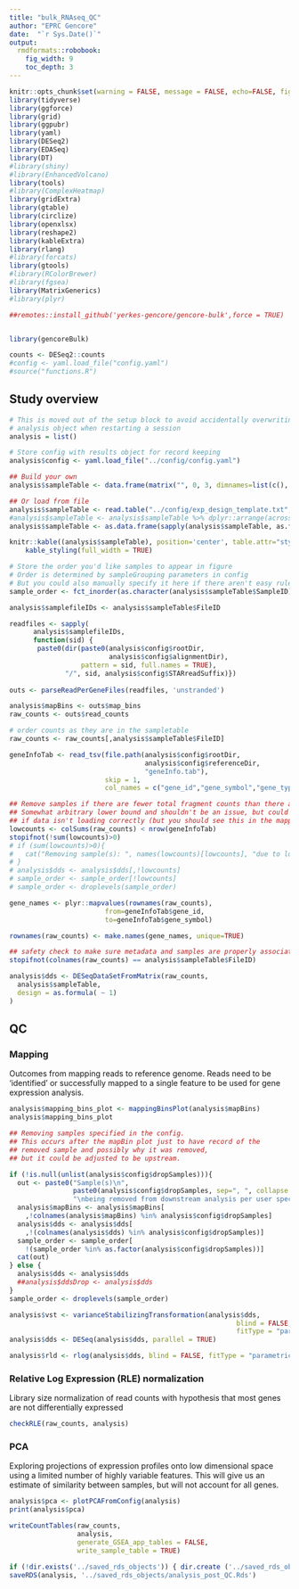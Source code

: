 ```yaml
---
title: "bulk_RNAseq_QC"
author: "EPRC Gencore"
date:  "`r Sys.Date()`"
output: 
  rmdformats::robobook:
    fig_width: 9
    toc_depth: 3
---
```


```r
knitr::opts_chunk$set(warning = FALSE, message = FALSE, echo=FALSE, fig.width = 6, fig.height = 4, dev='png')
library(tidyverse)
library(ggforce)
library(grid)
library(ggpubr)
library(yaml)
library(DESeq2)
library(EDASeq)
library(DT)
#library(shiny)
#library(EnhancedVolcano)
library(tools)
#library(ComplexHeatmap)
library(gridExtra)
library(gtable)
library(circlize)
library(openxlsx)
library(reshape2)
library(kableExtra)
library(rlang)
#library(forcats)
library(gtools)
#library(RColorBrewer)
#library(fgsea)
library(MatrixGenerics)
#library(plyr)

##remotes::install_github('yerkes-gencore/gencore-bulk',force = TRUE)


library(gencoreBulk)

counts <- DESeq2::counts
#config <- yaml.load_file("config.yaml")
#source("functions.R")
```

<style type="text/css">
.book .book-body .page-inner {
  max-width: 1600px;
  margin-left: auto;
  margin-right: auto;
}
</style>

## Study overview

```r
# This is moved out of the setup block to avoid accidentally overwriting your
# analysis object when restarting a session
analysis = list()
```

```r
# Store config with results object for record keeping
analysis$config <- yaml.load_file("../config/config.yaml")
```

```r
## Build your own
analysis$sampleTable <- data.frame(matrix("", 0, 3, dimnames=list(c(), c("FileID", "SampleID", "Group"))), stringsAsFactors=TRUE)

## Or load from file 
analysis$sampleTable <- read.table("../config/exp_design_template.txt", header=T, stringsAsFactors = FALSE)
#analysis$sampleTable <- analysis$sampleTable %>% dplyr::arrange(across(all_of(analysis$config$sampleGrouping)))
analysis$sampleTable <- as.data.frame(sapply(analysis$sampleTable, as.factor))

knitr::kable((analysis$sampleTable), position='center', table.attr="style='width:100%;'", format='html') %>%
    kable_styling(full_width = TRUE)

# Store the order you'd like samples to appear in figure
# Order is determined by sampleGrouping parameters in config
# But you could also manually specify it here if there aren't easy rules
sample_order <- fct_inorder(as.character(analysis$sampleTable$SampleID))
```

```r

analysis$samplefileIDs <- analysis$sampleTable$FileID

readfiles <- sapply(
      analysis$samplefileIDs,
      function(sid) {
       paste0(dir(paste0(analysis$config$rootDir,
                         analysis$config$alignmentDir),
                  pattern = sid, full.names = TRUE),
              "/", sid, analysis$config$STARreadSuffix)})
          
outs <- parseReadPerGeneFiles(readfiles, 'unstranded')

analysis$mapBins <- outs$map_bins
raw_counts <- outs$read_counts

# order counts as they are in the sampletable
raw_counts <- raw_counts[,analysis$sampleTable$FileID]
```

```r
geneInfoTab <- read_tsv(file.path(analysis$config$rootDir,
                                  analysis$config$referenceDir,
                                  "geneInfo.tab"),
                        skip = 1,
                        col_names = c("gene_id","gene_symbol","gene_type"))

## Remove samples if there are fewer total fragment counts than there are possible features
## Somewhat arbitrary lower bound and shouldn't be an issue, but could catch a technical error
## if data isn't loading correctly (but you should see this in the mapping plot)
lowcounts <- colSums(raw_counts) < nrow(geneInfoTab)
stopifnot(!sum(lowcounts)>0)
# if (sum(lowcounts)>0){
#   cat("Removing sample(s): ", names(lowcounts)[lowcounts], "due to low counts", sep="\n")
# }
# analysis$dds <- analysis$dds[,!lowcounts]
# sample_order <- sample_order[!lowcounts]
# sample_order <- droplevels(sample_order)

gene_names <- plyr::mapvalues(rownames(raw_counts), 
                        from=geneInfoTab$gene_id,
                        to=geneInfoTab$gene_symbol)

rownames(raw_counts) <- make.names(gene_names, unique=TRUE)
```

```r


## safety check to make sure metadata and samples are properly associated
stopifnot(colnames(raw_counts) == analysis$sampleTable$FileID)

analysis$dds <- DESeqDataSetFromMatrix(raw_counts,
  analysis$sampleTable,
  design = as.formula( ~ 1)
)
```

## QC

### Mapping

Outcomes from mapping reads to reference genome. Reads need to be 'identified' or successfully mapped to a single feature to be used for gene expression analysis.

```r
analysis$mapping_bins_plot <- mappingBinsPlot(analysis$mapBins)
analysis$mapping_bins_plot
```

```r
## Removing samples specified in the config. 
## This occurs after the mapBin plot just to have record of the 
## removed sample and possibly why it was removed, 
## but it could be adjusted to be upstream.

if (!is.null(unlist(analysis$config$dropSamples))){
  out <- paste0("Sample(s)\n",
                paste0(analysis$config$dropSamples, sep=", ", collapse = ''),
                "\nbeing removed from downstream analysis per user specification.") 
  analysis$mapBins <- analysis$mapBins[
    ,!colnames(analysis$mapBins) %in% analysis$config$dropSamples]
  analysis$dds <- analysis$dds[
    ,!(colnames(analysis$dds) %in% analysis$config$dropSamples)]
  sample_order <- sample_order[
    !(sample_order %in% as.factor(analysis$config$dropSamples))]
  cat(out)
} else {
  analysis$dds <- analysis$dds
  ##analysis$ddsDrop <- analysis$dds
}
sample_order <- droplevels(sample_order)
```



```r
analysis$vst <- varianceStabilizingTransformation(analysis$dds,
                                                         blind = FALSE,
                                                         fitType = "parametric")
analysis$dds <- DESeq(analysis$dds, parallel = TRUE)

analysis$rld <- rlog(analysis$dds, blind = FALSE, fitType = "parametric")
```

### Relative Log Expression (RLE) normalization

Library size normalization of read counts with hypothesis that most genes are not differentially expressed



```r
checkRLE(raw_counts, analysis)
```


### PCA

Exploring projections of expression profiles onto low dimensional space using a limited number of highly variable features. This will give us an estimate of similarity between samples, but will not account for all genes.

```r
analysis$pca <- plotPCAFromConfig(analysis)
print(analysis$pca)
```

```r
writeCountTables(raw_counts,
                 analysis,
                 generate_GSEA_app_tables = FALSE,
                 write_sample_table = TRUE)
```

```r
if (!dir.exists('../saved_rds_objects')) { dir.create ('../saved_rds_objects')}
saveRDS(analysis, '../saved_rds_objects/analysis_post_QC.Rds')
```

